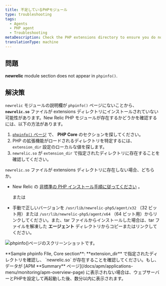 ```yaml
---
title: 不足しているPHPモジュール
type: troubleshooting
tags:
  - Agents
  - PHP agent
  - Troubleshooting
metaDescription: Check the PHP extensions directory to ensure you do not have a non-standard installation for the New Relic PHP agent .
translationType: machine
---
```


## 問題

**newrelic** module section does not appear in `phpinfo()`.

## 解決策

`newrelic` モジュールの説明欄が `phpinfo()` ページにないことから、 **`newrelic.so`** ファイルが extensions ディレクトリにインストールされていない可能性があります。New Relic PHP モジュールが存在するかどうかを確認するには、以下の方法があります。

1. [`phpinfo()` ページ](/docs/php/php-kb-103) で、 **PHP Core** のセクションを探してください。
2. PHP の拡張機能がロードされるディレクトリを特定するには、 `extension_dir` 設定のローカルな値を探します。
3. `newrelic.so` が `extension_dir` で指定されたディレクトリに存在することを確認してください。

`newrelic.so` ファイルが extensions ディレクトリに存在しない場合、どちらか。

- New Relic の [非標準の PHP インストール手順に従ってください](/docs/php/php-agent-installation-non-standard-php) 。

  または

- 手動で正しいバージョンを `/usr/lib/newrelic-php5/agent/x32` （32 ビット用）または `/usr/lib/newrelic-php5/agent/x64` （64 ビット用）からリンクしてください。また、tar ファイルからインストールした場合は、tar ファイルを解凍した **エージェント** ディレクトリからコピーまたはリンクしてください。

![phpinfo()ページのスクリーンショットです。](src/images/doc_example_phpinfo_core_0.png 'doc_example_phpinfo_core_0.png')

<figcaption>
  **Sample phpinfo FIle, Core section**: **extension_dir**
  で指定されたディレクトリを確認し、 `newrelic.so`
  が存在することを確認してください。もし、データが [APM **Summary**
  ページ](/docs/apm/applications-menu/monitoring/apm-overview-page)
  に表示されない場合は、ウェブサーバーとPHPを設定して再起動した後、数分以内に表示されます。
</figcaption>

